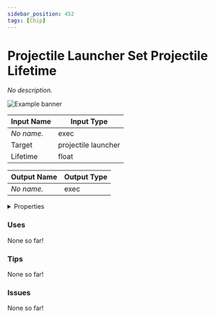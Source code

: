 ```yaml
---
sidebar_position: 452
tags: [Chip]
---
```


# Projectile Launcher Set Projectile Lifetime

*No description.*



![Example banner](./assets/b91d3e3d-7c6b-4fba-9505-66c8afd0245d.svg)

| Input Name | Input Type |
|-----------|-----------|
| *No name.* | exec |
| Target | projectile launcher |
| Lifetime | float |

| Output Name | Output Type |
|-----------|-----------|
| *No name.* | exec |


<details>
  <summary>Properties</summary>
  <div>
    <div>
    <table>
      <thead>
        <tr>
          <th>Is beta required?</th>
          <th>❌</th>
        </tr>
        <tr>
          <th>Is this chip a trolling risk?</th>
          <th>❌</th>
        </tr>
        <tr>
          <th>Chip UUID</th>
          <th>b91d3e3d-7c6b-4fba-9505-66c8afd0245d</th>
        </tr>
      </thead>
    </table>
    </div>
  </div>
</details>

### Uses

None so far!

### Tips

None so far!

### Issues

None so far!